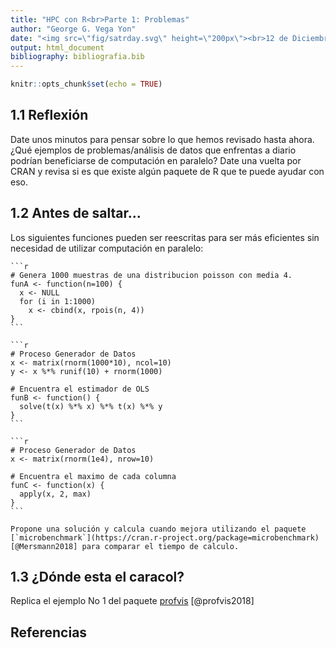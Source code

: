 ```yaml
---
title: "HPC con R<br>Parte 1: Problemas"
author: "George G. Vega Yon"
date: "<img src=\"fig/satrday.svg\" height=\"200px\"><br>12 de Diciembre, 2018"
output: html_document
bibliography: bibliografia.bib
---
```


```r
knitr::opts_chunk$set(echo = TRUE)
```

## 1.1 Reflexión

Date unos minutos para pensar sobre lo que hemos revisado hasta ahora. ¿Qué
    ejemplos de problemas/análisis de datos que enfrentas a diario podrían
    beneficiarse de computación en paralelo? Date una vuelta por CRAN y revisa
    si es que existe algún paquete de R que te puede ayudar con eso.

## 1.2 Antes de saltar...

Los siguientes funciones pueden ser reescritas para ser más eficientes sin
    necesidad de utilizar computación en paralelo:
    
    ```r
    # Genera 1000 muestras de una distribucion poisson con media 4.
    funA <- function(n=100) {
      x <- NULL
      for (i in 1:1000)
        x <- cbind(x, rpois(n, 4))
    }
    ```
    
    ```r
    # Proceso Generador de Datos
    x <- matrix(rnorm(1000*10), ncol=10)
    y <- x %*% runif(10) + rnorm(1000)
    
    # Encuentra el estimador de OLS
    funB <- function() {
      solve(t(x) %*% x) %*% t(x) %*% y
    }
    ```
    
    ```r
    # Proceso Generador de Datos
    x <- matrix(rnorm(1e4), nrow=10)
    
    # Encuentra el maximo de cada columna
    funC <- function(x) {
      apply(x, 2, max)
    }
    ```
    
    Propone una solución y calcula cuando mejora utilizando el paquete
    [`microbenchmark`](https://cran.r-project.org/package=microbenchmark)
    [@Mersmann2018] para comparar el tiempo de calculo.


## 1.3 ¿Dónde esta el caracol?

Replica el ejemplo No 1 del paquete
    [profvis](https://rstudio.github.io/profvis/examples.html#example-1) [@profvis2018]



<!-- funC2 <- function(x) { -->
<!--       x[cbind(max.col(t(x)), 1:ncol(x))] -->
<!--     } -->

## Referencias

